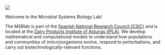 ::::: grid
::: {.g-col-12 .g-col-md-4}
![](pics/home3.png){.research-image}
:::

::: {.g-col-12 .g-col-md-8}
Welcome to the Microbial Systems Biology Lab!

The MSBlab is part of the [Spanish National Research Council (CSIC)](https://www.csic.es/en){target="_blank" rel="noopener noreferrer"} and is located at the [Dairy Products Institute of Asturias (IPLA)](https://www.ipla.csic.es/en/inicio-en/){target="_blank" rel="noopener noreferrer"}. We develop mathematical and computational models to understand how populations and communities of (micro)organisms evolve, respond to perturbations, and carry out biotechnologically-relevant functions.
:::
:::::
